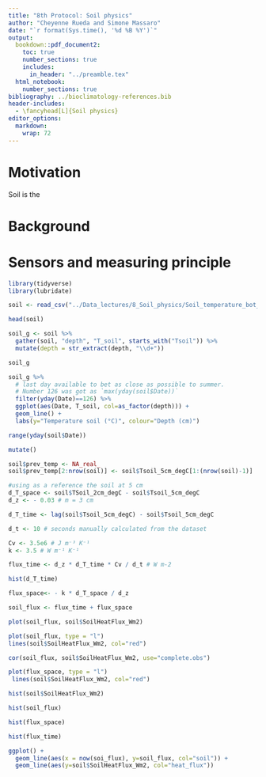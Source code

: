 ```yaml
---
title: "8th Protocol: Soil physics"
author: "Cheyenne Rueda and Simone Massaro"
date: "`r format(Sys.time(), '%d %B %Y')`"
output:
  bookdown::pdf_document2:
    toc: true
    number_sections: true
    includes:
      in_header: "../preamble.tex"
  html_notebook:
    number_sections: true
bibliography: ../bioclimatology-references.bib
header-includes:
  - \fancyhead[L]{Soil physics}
editor_options: 
  markdown: 
    wrap: 72
---
```

# Motivation

Soil is the 

# Background
# Sensors and measuring principle
```r
library(tidyverse)
library(lubridate)
```
```r
soil <- read_csv("../Data_lectures/8_Soil_physics/Soil_temperature_bot_garden.csv")
```

```r
head(soil)
```
```r
soil_g <- soil %>% 
  gather(soil, "depth", "T_soil", starts_with("Tsoil")) %>% 
  mutate(depth = str_extract(depth, "\\d+"))
```


```r
soil_g
```

```r
soil_g %>% 
  # last day available to bet as close as possible to summer.
  # Number 126 was got as `max(yday(soil$Date))`
  filter(yday(Date)==126) %>% 
  ggplot(aes(Date, T_soil, col=as_factor(depth))) +
  geom_line() +
  labs(y="Temperature soil (°C)", colour="Depth (cm)")
```
```r
range(yday(soil$Date))
```

```r
mutate()
```


```r
soil$prev_temp <- NA_real_
soil$prev_temp[2:nrow(soil)] <- soil$Tsoil_5cm_degC[1:(nrow(soil)-1)]
```
```r
#using as a reference the soil at 5 cm
d_T_space <- soil$TSoil_2cm_degC - soil$Tsoil_5cm_degC
d_z <- - 0.03 # m = 3 cm

d_T_time <- lag(soil$Tsoil_5cm_degC) - soil$Tsoil_5cm_degC

d_t <- 10 # seconds manually calculated from the dataset

Cv <- 3.5e6 # J m⁻³ K⁻¹
k <- 3.5 # W m⁻¹ K⁻¹
```

```r
flux_time <- d_z * d_T_time * Cv / d_t # W m-2 
```




```r
hist(d_T_time)
```


```r
flux_space<- - k * d_T_space / d_z 
```

```r
soil_flux <- flux_time + flux_space
```


```r
plot(soil_flux, soil$SoilHeatFlux_Wm2)
```


```r
plot(soil_flux, type = "l")
lines(soil$SoilHeatFlux_Wm2, col="red")
```

```r
cor(soil_flux, soil$SoilHeatFlux_Wm2, use="complete.obs")
```

```r
plot(flux_space, type = "l")
 lines(soil$SoilHeatFlux_Wm2, col="red")
```



```r
hist(soil$SoilHeatFlux_Wm2)
```

```r
hist(soil_flux)
```

```r
hist(flux_space)
```
```r
hist(flux_time)
```


```r
ggplot() +
  geom_line(aes(x = now(soi_flux), y=soil_flux, col="soil")) +
  geom_line(aes(y=soil$SoilHeatFlux_Wm2, col="heat_flux"))
```



